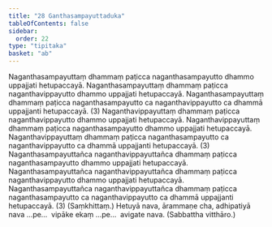 ```yaml
---
title: "28 Ganthasampayuttaduka"
tableOfContents: false
sidebar:
  order: 22
type: "tipitaka"
basket: "ab"
---
```



<DynamicBreadcrumb />

<Division number="42">

<Paragraph number="133">
Naganthasampayuttaṃ dhammaṃ paṭicca naganthasampayutto dhammo uppajjati hetupaccayā. Naganthasampayuttaṃ dhammaṃ paṭicca naganthavippayutto dhammo uppajjati hetupaccayā. Naganthasampayuttaṃ dhammaṃ paṭicca naganthasampayutto ca naganthavippayutto ca dhammā uppajjanti hetupaccayā. (3)
</Paragraph>

<Paragraph number="134">
Naganthavippayuttaṃ dhammaṃ paṭicca naganthavippayutto dhammo uppajjati hetupaccayā. Naganthavippayuttaṃ dhammaṃ paṭicca naganthasampayutto dhammo uppajjati hetupaccayā. Naganthavippayuttaṃ dhammaṃ paṭicca naganthasampayutto ca naganthavippayutto ca dhammā uppajjanti hetupaccayā. (3)
</Paragraph>

<Paragraph number="135">
Naganthasampayuttañca naganthavippayuttañca dhammaṃ paṭicca naganthasampayutto dhammo uppajjati hetupaccayā. Naganthasampayuttañca naganthavippayuttañca dhammaṃ paṭicca naganthavippayutto dhammo uppajjati hetupaccayā. Naganthasampayuttañca naganthavippayuttañca dhammaṃ paṭicca naganthasampayutto ca naganthavippayutto ca dhammā uppajjanti hetupaccayā. (3) (Saṃkhittaṃ.)
</Paragraph>

<Paragraph number="136">
Hetuyā nava, ārammaṇe cha, adhipatiyā nava …pe…  vipāke ekaṃ …pe…  avigate nava. (Sabbattha vitthāro.)
</Paragraph>
</Division>